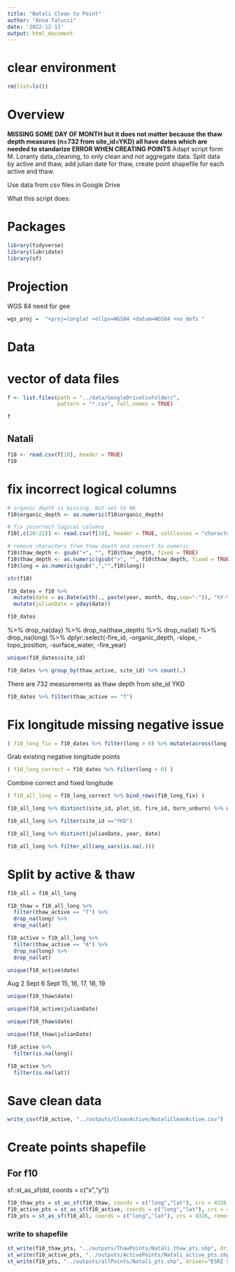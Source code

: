 ```yaml
---
title: "Natali Clean to Point"
author: "Anna Talucci"
date: '2022-12-11'
output: html_document
---
```





# clear environment
```r
rm(list=ls())
```

# Overview
**MISSING SOME DAY OF MONTH but it does not matter because the thaw depth measures (n=732 from site_id=YKD) all have dates which are needed to standarize** **ERROR WHEN CREATING POINTS**
Adapt script form M. Loranty data_cleaning, to only clean and not aggregate data. Split data by active and thaw, add julian date for thaw, create point shapefile for each active and thaw.

Use data from csv files in Google Drive

What this script does:


# Packages

```r
library(tidyverse)
library(lubridate)
library(sf)
```
# Projection

WGS 84 need for gee
```r
wgs_proj =  "+proj=longlat +ellps=WGS84 +datum=WGS84 +no_defs "
```

# Data

# vector of data files
```r
f <- list.files(path = "../data/GoogleDriveCsvFolder/",
                pattern = "*.csv", full.names = TRUE)
```

```r
f
```



## Natali
```r
f10 <- read.csv(f[10], header = TRUE)
f10
```

# fix incorrect logical columns
```r
# organic depth is missing, but set to NA
f10$organic_depth <- as.numeric(f10$organic_depth)

# fix incorrect logical columns
f10[,c(20:22)] <- read.csv(f[10], header = TRUE, colClasses = "character")[,c(20:22)]

# remove characters from thaw depth and convert to numeric
f10$thaw_depth <- gsub("+", "", f10$thaw_depth, fixed = TRUE)
f10$thaw_depth <- as.numeric(gsub(">", "", f10$thaw_depth, fixed = TRUE))
f10$long = as.numeric(gsub(",","",f10$long))
```

```r
str(f10)
```

```r
f10_dates = f10 %>%
  mutate(date = as.Date(with(., paste(year, month, day,sep="-")), "%Y-%m-%d")) %>%
  mutate(julianDate = yday(date)) 

f10_dates
```
%>%
  drop_na(day) %>%
  drop_na(thaw_depth) %>%
  drop_na(lat) %>%
  drop_na(long) %>%
  dplyr::select(-fire_id, -organic_depth, -slope, -topo_position, -surface_water, -fire_year) 



```r
unique(f10_dates$site_id)
```
```r
f10_dates %>% group_by(thaw_active, site_id) %>% count(.)
```
There are 732 measurements as thaw depth from site_id YKD

```r
f10_dates %>% filter(thaw_active == "T")
```
# Fix longitude missing negative issue
```r
( f10_long_fix = f10_dates %>% filter(long > 0) %>% mutate(across(long, ~ .x*(-1))) )
```
Grab existing negative longitude points
```r
( f10_long_correct = f10_dates %>% filter(long < 0) )
```
Combine correct and fixed longitude
```r
( f10_all_long = f10_long_correct %>% bind_rows(f10_long_fix) )
```

```r
f10_all_long %>% distinct(site_id, plot_id, fire_id, burn_unburn) %>% write.csv(., '../outputs/pairs/natali.csv')
```
```r
f10_all_long %>% filter(site_id =="YKD")
```

```r
f10_all_long %>% distinct(julianDate, year, date)
```
```r
f10_all_long %>% filter_all(any_vars(is.na(.))) 
```

# Split by active & thaw
```r
f10_all = f10_all_long

f10_thaw = f10_all_long %>% 
  filter(thaw_active == "T") %>%
  drop_na(long) %>%
  drop_na(lat)

f10_active = f10_all_long %>% 
  filter(thaw_active == "A") %>%
  drop_na(long) %>%
  drop_na(lat)
```

```r
unique(f10_active$date)
```
Aug 2
Sept 6
Sept 15, 16, 17, 18, 19

```r
unique(f10_thaw$date)
```

```r
unique(f10_active$julianDate)
```

```r
unique(f10_thaw$date)
```

```r
unique(f10_thaw$julianDate)
```

```r
f10_active %>% 
  filter(is.na(long))

f10_active %>% 
  filter(is.na(lat))
```

# Save clean data
```r
write_csv(f10_active, "../outputs/CleanActive/NataliCleanActive.csv")
```

# Create points shapefile

## For f10
sf::st_as_sf(dd, coords = c("x","y"))
```r
f10_thaw_pts = st_as_sf(f10_thaw, coords = c("long","lat"), crs = 4326, remove = FALSE)
f10_active_pts = st_as_sf(f10_active, coords = c("long","lat"), crs = 4326, remove = FALSE)
f10_pts = st_as_sf(f10_all, coords = c("long","lat"), crs = 4326, remove = FALSE)
```


### write to shapefile
```r
st_write(f10_thaw_pts, "../outputs/ThawPoints/Natali_thaw_pts.shp", driver="ESRI Shapefile")
st_write(f10_active_pts, "../outputs/ActivePoints/Natali_active_pts.shp", driver="ESRI Shapefile")
st_write(f10_pts, "../outputs/allPoints/Natali_pts.shp", driver="ESRI Shapefile")
```